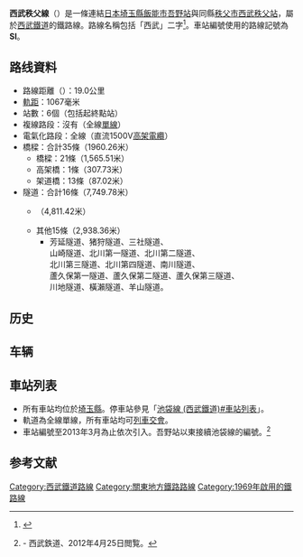 {{noteTA
|G1=Railway}}
{{Infobox 鐵道路線
|日文原名=西武秩父線
|平假名=せいぶちちぶせん
|羅馬拼音=Seibu Chichibu sen
|路線名稱=[[File:SeibuRailway_mark.svg|18px]] 西武秩父線
|路線顏色=#ef810f
|標誌=File:SeibuIkebukuro.svg
|標誌大小=50px
|圖片=SEIBU4000.JPG
|圖片大小=300px
|圖片說明=在西武秩父線行走的4000系<br />橫瀨－西武秩父之間（2007年5月）
|所在地={{JPN}}[[埼玉縣|埼玉縣]]
|起點=[[吾野站|吾野站]]
|終點=[[西武秩父站|西武秩父站]]
|站數=6個
|載客量=
|每日使用人數=
|路線記號=[[File:SeibuIkebukuro.svg|21px]] SI
|通車=1969年10月14日
|擁有者=[[File:SeibuRailway_mark.svg|18px]] [[西武鐵道|西武鐵道]]
|營運者=[[File:SeibuRailway_mark.svg|18px]] 西武鐵道
|車輛基地=
|使用車輛=參見[[#使用車輛|使用車輛]]
|路線距離=19.0公里
|軌距=1,067毫米
|軌道數量=[[單線鐵路|單線]]
|電氣化方式=[[直流電|直流電]]1,500 [[伏特|V]] [[高架電纜|高架電纜]]
|最大坡度=
|最小曲線半徑=
|閉塞方式=
|保安裝置=
|最高速度=105公里/小時
|路線圖={{西武鐵道RDT/西武秩父線}}
}}

'''西武秩父線'''（{{jpn|j=西武秩父線|hg=せいぶちちぶせん|rm=Seibu-chichibu sen|f=y}}）是一條連結[[日本|日本]][[埼玉縣|埼玉縣]][[飯能市|飯能市]][[吾野站|吾野站]]與同縣[[秩父市|秩父市]][[西武秩父站|西武秩父站]]，屬於[[西武鐵道|西武鐵道]]的鐵路線。路線名稱包括「西武」二字<ref name="name">{{cite web|url=http://www.seibu-group.co.jp/railways/tourist/chinese/ride/pdf/railway_map.pdf|title=路線圖與各車站資料|publisher=西武鐵道|deadurl=yes|archiveurl=https://web.archive.org/web/20160616235729/http://www.seibu-group.co.jp/railways/tourist/chinese/ride/pdf/railway_map.pdf|archivedate=2016-06-16|access-date=2016-06-05}}</ref>。車站編號使用的路線記號為'''SI'''。

== 路线資料 ==
*路線距離（{{link-ja|營業距離|営業キロ}}）：19.0公里
*[[軌距|軌距]]：1067毫米
*站數：6個（包括起終點站）
*複線路段：沒有（全線[[單線鐵路|單線]]）
*電氣化路段：全線（直流1500V[[高架電纜|高架電纜]]）
*橋樑：合計35條（1960.26米）
**橋樑：21條（1,565.51米）
**高架橋：1條（307.73米）
**架道橋：13條（87.02米）
*隧道：合計16條（7,749.78米）
**{{link-ja|正丸隧道|正丸トンネル}}（4,811.42米）
**其他15條（2,938.36米）
***芳延隧道、猪狩隧道、三社隧道、<br />山崎隧道、北川第一隧道、北川第二隧道、<br />北川第三隧道、北川第四隧道、南川隧道、<br />蘆久保第一隧道、蘆久保第二隧道、蘆久保第三隧道、<br />川地隧道、橫瀨隧道、羊山隧道。

== 历史 ==
{{empty section|time=2020-06-03T18:07:51+00:00}}
== 车辆 ==
{{empty section|time=2020-06-03T18:07:51+00:00}}
== 車站列表 ==
* 所有車站均位於[[埼玉縣|埼玉縣]]。停車站參見「[[池袋線_(西武鐵道)#車站列表|池袋線 (西武鐵道)#車站列表]]」。
* 軌道為全線單線，所有車站均可[[列車交會|列車交會]]。
* 車站編號至2013年3月為止依次引入。吾野站以東接續池袋線的編號。<ref>{{PDFlink|[http://www.seibu-group.co.jp/railways/news/news-release/2011/__icsFiles/afieldfile/2012/02/23/20110223eki-number.pdf 西武線全駅で駅ナンバリングを導入します]}} - 西武鉄道、2012年4月25日閲覧。</ref>
{{西武鐵道車站列表/西武秩父線}}

== 参考文献 ==
{{Reflist|colwidth=30em}}

{{池袋線 (西武鐵道)}}
{{西武鐵道路線}}
{{東京大眾運輸}}
{{DEFAULTSORT:Seibu Chichibu}}
[[Category:西武鐵道路線|Category:西武鐵道路線]]
[[Category:關東地方鐵路路線|Category:關東地方鐵路路線]]
[[Category:1969年啟用的鐵路線|Category:1969年啟用的鐵路線]]